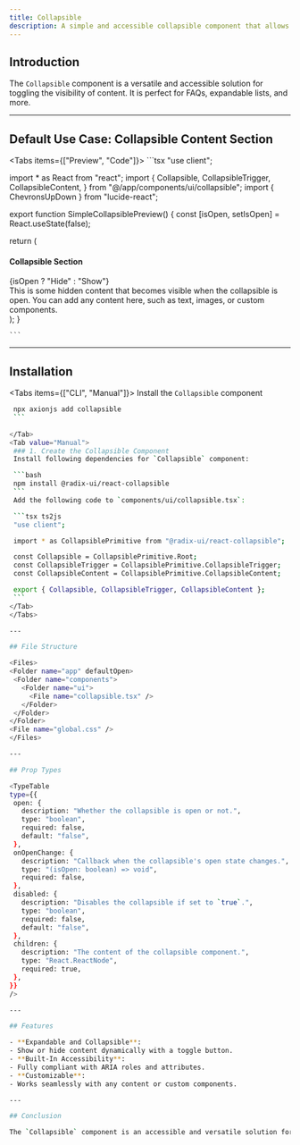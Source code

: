 ```yaml
---
title: Collapsible
description: A simple and accessible collapsible component that allows toggling the visibility of its content.
---
```




## Introduction

The `Collapsible` component is a versatile and accessible solution for toggling the visibility of content. It is perfect for FAQs, expandable lists, and more.

---

## Default Use Case: Collapsible Content Section

<Tabs items={["Preview", "Code"]}>
  <Tab value="Preview" className="m-auto h-auto pb-8 content-center">
    <SimpleCollapsiblePreview />
  </Tab>
  <Tab value="Code" className="w-auto h-auto">
    ```tsx
    "use client";

import * as React from "react";
import {
  Collapsible,
  CollapsibleTrigger,
  CollapsibleContent,
} from "@/app/components/ui/collapsible";
import { ChevronsUpDown } from "lucide-react";

export function SimpleCollapsiblePreview() {
  const [isOpen, setIsOpen] = React.useState(false);

  return (
    <div className="max-w-md min-w-md p-4">
      <Collapsible open={isOpen} onOpenChange={setIsOpen}>
        <div className="flex items-center justify-between">
          <h4 className="text-lg font-semibold">Collapsible Section</h4>
          <CollapsibleTrigger asChild>
            <ChevronsUpDown className="pt-2">
              {isOpen ? "Hide" : "Show"}
            </ChevronsUpDown>
          </CollapsibleTrigger>
        </div>
        <CollapsibleContent>
          <div className="mt-4 text-sm text-muted-foreground">
            This is some hidden content that becomes visible when the
            collapsible is open. You can add any content here, such as text,
            images, or custom components.
          </div>
        </CollapsibleContent>
      </Collapsible>
    </div>
  );
}

    ```
  </Tab>
</Tabs>

---

## Installation

<Tabs items={["CLI", "Manual"]}>
  <Tab value="CLI">
    Install the `Collapsible` component 

   ```bash
    npx axionjs add collapsible
    ```
    
  </Tab>
  <Tab value="Manual">
    ### 1. Create the Collapsible Component
    Install following dependencies for `Collapsible` component:

    ```bash
    npm install @radix-ui/react-collapsible
    ```
    Add the following code to `components/ui/collapsible.tsx`:

    ```tsx ts2js
    "use client";

    import * as CollapsiblePrimitive from "@radix-ui/react-collapsible";

    const Collapsible = CollapsiblePrimitive.Root;
    const CollapsibleTrigger = CollapsiblePrimitive.CollapsibleTrigger;
    const CollapsibleContent = CollapsiblePrimitive.CollapsibleContent;

    export { Collapsible, CollapsibleTrigger, CollapsibleContent };
    ```
  </Tab>
</Tabs>

---

## File Structure

<Files>
  <Folder name="app" defaultOpen>
    <Folder name="components">
      <Folder name="ui">
        <File name="collapsible.tsx" />
      </Folder>
    </Folder>
  </Folder>
  <File name="global.css" />
</Files>

---

## Prop Types

<TypeTable
  type={{
    open: {
      description: "Whether the collapsible is open or not.",
      type: "boolean",
      required: false,
      default: "false",
    },
    onOpenChange: {
      description: "Callback when the collapsible's open state changes.",
      type: "(isOpen: boolean) => void",
      required: false,
    },
    disabled: {
      description: "Disables the collapsible if set to `true`.",
      type: "boolean",
      required: false,
      default: "false",
    },
    children: {
      description: "The content of the collapsible component.",
      type: "React.ReactNode",
      required: true,
    },
  }}
/>

---

## Features

- **Expandable and Collapsible**:
  - Show or hide content dynamically with a toggle button.
- **Built-In Accessibility**:
  - Fully compliant with ARIA roles and attributes.
- **Customizable**:
  - Works seamlessly with any content or custom components.

---

## Conclusion

The `Collapsible` component is an accessible and versatile solution for creating expandable sections in your UI. It simplifies content toggling and ensures a user-friendly experience.
